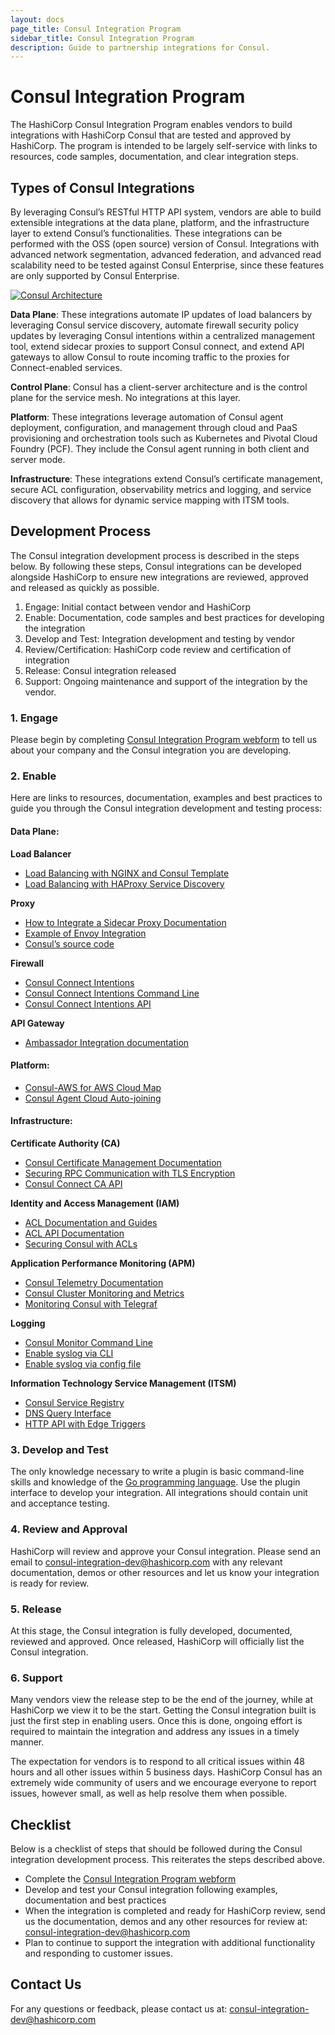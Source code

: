 ```yaml
---
layout: docs
page_title: Consul Integration Program
sidebar_title: Consul Integration Program
description: Guide to partnership integrations for Consul.
---
```


# Consul Integration Program

The HashiCorp Consul Integration Program enables vendors to build integrations with HashiCorp Consul that are tested and approved by HashiCorp. The program is intended to be largely self-service with links to resources, code samples, documentation, and clear integration steps.

## Types of Consul Integrations

By leveraging Consul’s RESTful HTTP API system, vendors are able to build extensible integrations at the data plane, platform, and the infrastructure layer to extend Consul’s functionalities. These integrations can be performed with the OSS (open source) version of Consul. Integrations with advanced network segmentation, advanced federation, and advanced read scalability need to be tested against Consul Enterprise, since these features are only supported by Consul Enterprise.

[![Consul Architecture](/img/consul_ecosystem_diagram.png)](/img/consul_ecosystem_diagram.png)

**Data Plane**: These integrations automate IP updates of load balancers by leveraging Consul service discovery, automate firewall security policy updates by leveraging Consul intentions within a centralized management tool, extend sidecar proxies to support Consul connect, and extend API gateways to allow Consul to route incoming traffic to the proxies for Connect-enabled services.

**Control Plane**: Consul has a client-server architecture and is the control plane for the service mesh. No integrations at this layer.

**Platform**: These integrations leverage automation of Consul agent deployment, configuration, and management through cloud and PaaS provisioning and orchestration tools such as Kubernetes and Pivotal Cloud Foundry (PCF). They include the Consul agent running in both client and server mode.

**Infrastructure**: These integrations extend Consul’s certificate management, secure ACL configuration, observability metrics and logging, and service discovery that allows for dynamic service mapping with ITSM tools.

## Development Process

The Consul integration development process is described in the steps below. By following these steps, Consul integrations can be developed alongside HashiCorp to ensure new integrations are reviewed, approved and released as quickly as possible.

1.  Engage: Initial contact between vendor and HashiCorp
2.  Enable: Documentation, code samples and best practices for developing the integration
3.  Develop and Test: Integration development and testing by vendor
4.  Review/Certification: HashiCorp code review and certification of integration
5.  Release: Consul integration released
6.  Support: Ongoing maintenance and support of the integration by the vendor.

### 1. Engage

Please begin by completing [Consul Integration Program webform](https://docs.google.com/forms/d/e/1FAIpQLSf-RyVR9F0lmosao8Nnur0TTDjnl99gttnK3QP1OkfRefVKSw/viewform) to tell us about your company and the Consul integration you are developing.

### 2. Enable

Here are links to resources, documentation, examples and best practices to guide you through the Consul integration development and testing process:

#### Data Plane:

**Load Balancer**

- [Load Balancing with NGINX and Consul Template](https://learn.hashicorp.com/tutorials/consul/load-balancing-nginx)
- [Load Balancing with HAProxy Service Discovery](https://learn.hashicorp.com/tutorials/consul/load-balancing-haproxy)

**Proxy**

- [How to Integrate a Sidecar Proxy Documentation](/docs/connect/proxies/integrate)
- [Example of Envoy Integration](/docs/connect/proxies/envoy)
- [Consul’s source code](https://github.com/hashicorp/consul)

**Firewall**

- [Consul Connect Intentions](/docs/connect/intentions)
- [Consul Connect Intentions Command Line](/commands/intention)
- [Consul Connect Intentions API](/api/connect/intentions)

**API Gateway**

- [Ambassador Integration documentation](/docs/platform/k8s/ambassador)

#### Platform:

- [Consul-AWS for AWS Cloud Map](https://learn.hashicorp.com/tutorials/consul/sync-aws-services)
- [Consul Agent Cloud Auto-joining](/docs/agent/cloud-auto-join)

#### Infrastructure:

**Certificate Authority (CA)**

- [Consul Certificate Management Documentation](/docs/connect/ca)
- [Securing RPC Communication with TLS Encryption](https://learn.hashicorp.com/tutorials/consul/tls-encryption-secure)
- [Consul Connect CA API](/api/connect/ca)

**Identity and Access Management (IAM)**

- [ACL Documentation and Guides](/docs/acl)
- [ACL API Documentation](/api/acl/acl)
- [Securing Consul with ACLs](https://learn.hashicorp.com/tutorials/consul/access-control-setup-production)

**Application Performance Monitoring (APM)**

- [Consul Telemetry Documentation](/docs/agent/telemetry)
- [Consul Cluster Monitoring and Metrics](https://learn.hashicorp.com/tutorials/consul/monitor-datacenter-health)
- [Monitoring Consul with Telegraf](https://learn.hashicorp.com/tutorials/consul/monitor-health-telegraf)

**Logging**

- [Consul Monitor Command Line](/commands/monitor)
- [Enable syslog via CLI](/docs/agent/options#enable_syslog)
- [Enable syslog via config file](/docs/agent/options#_syslog)

**Information Technology Service Management (ITSM)**

- [Consul Service Registry](https://learn.hashicorp.com/tutorials/consul/get-started-service-discovery)
- [DNS Query Interface](https://learn.hashicorp.com/tutorials/consul/get-started-service-discovery#querying-services)
- [HTTP API with Edge Triggers](https://learn.hashicorp.com/tutorials/consul/get-started-service-discovery#http-api)

### 3. Develop and Test

The only knowledge necessary to write a plugin is basic command-line skills and knowledge of the [Go programming language](http://www.golang.org). Use the plugin interface to develop your integration. All integrations should contain unit and acceptance testing.

### 4. Review and Approval

HashiCorp will review and approve your Consul integration. Please send an email to [consul-integration-dev@hashicorp.com](mailto:consul-integration-dev@hashicorp.com) with any relevant documentation, demos or other resources and let us know your integration is ready for review.

### 5. Release

At this stage, the Consul integration is fully developed, documented, reviewed and approved. Once released, HashiCorp will officially list the Consul integration.

### 6. Support

Many vendors view the release step to be the end of the journey, while at HashiCorp we view it to be the start. Getting the Consul integration built is just the first step in enabling users. Once this is done, ongoing effort is required to maintain the integration and address any issues in a timely manner.

The expectation for vendors is to respond to all critical issues within 48 hours and all other issues within 5 business days. HashiCorp Consul has an extremely wide community of users and we encourage everyone to report issues, however small, as well as help resolve them when possible.

## Checklist

Below is a checklist of steps that should be followed during the Consul integration development process. This reiterates the steps described above.

- Complete the [Consul Integration Program webform](https://docs.google.com/forms/d/e/1FAIpQLSf-RyVR9F0lmosao8Nnur0TTDjnl99gttnK3QP1OkfRefVKSw/viewform)
- Develop and test your Consul integration following examples, documentation and best practices
- When the integration is completed and ready for HashiCorp review, send us the documentation, demos and any other resources for review at: [consul-integration-dev@hashicorp.com](mailto:consul-integration-dev@hashicorp.com)
- Plan to continue to support the integration with additional functionality and responding to customer issues.

## Contact Us

For any questions or feedback, please contact us at: [consul-integration-dev@hashicorp.com](mailto:consul-integration-dev@hashicorp.com)
